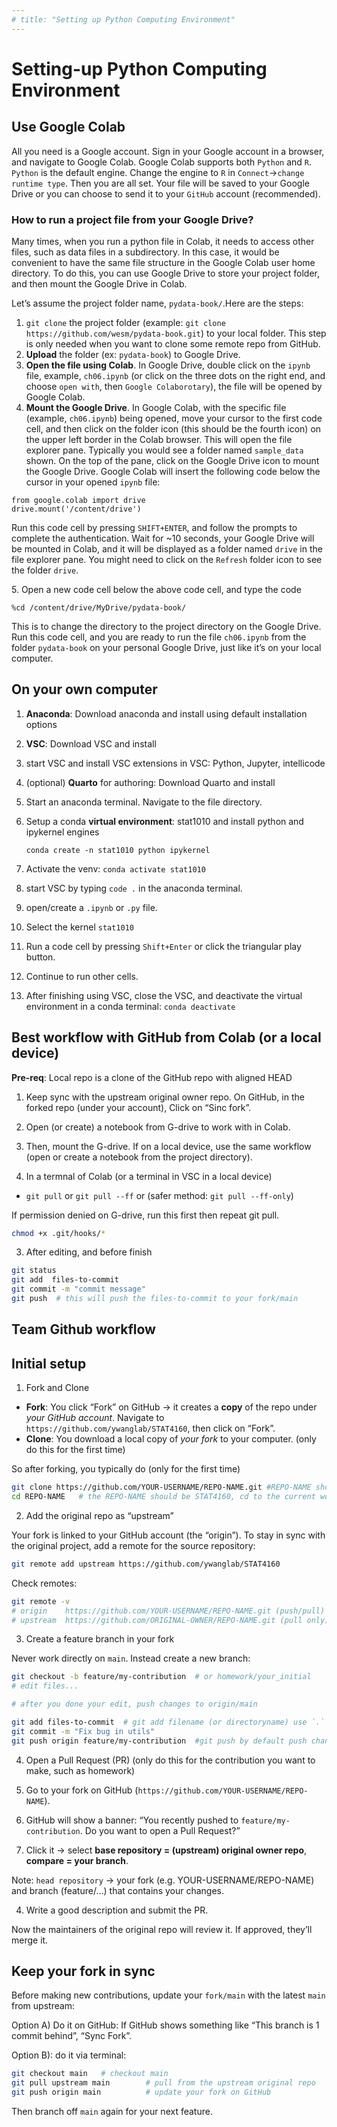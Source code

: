 ```yaml
---
# title: "Setting up Python Computing Environment"
---
```


# Setting-up Python Computing Environment

## Use Google Colab

All you need is a Google account. Sign in your Google account in a browser, and navigate to Google Colab. Google Colab supports both `Python` and `R`. `Python` is the default engine. Change the engine to `R` in `Connect`-\>`change runtime type`. Then you are all set. Your file will be saved to your Google Drive or you can choose to send it to your `GitHub` account (recommended).

### How to run a project file from your Google Drive?

Many times, when you run a python file in Colab, it needs to access other files, such as data files in a subdirectory. In this case, it would be convenient to have the same file structure in the Google Colab user home directory. To do this, you can use Google Drive to store your project folder, and then mount the Google Drive in Colab.

Let's assume the project folder name, `pydata-book/`.Here are the steps:

1.  `git clone` the project folder (example: `git clone https://github.com/wesm/pydata-book.git`) to your local folder. This step is only needed when you want to clone some remote repo from GitHub.
2.  **Upload** the folder (ex: `pydata-book`) to Google Drive.
3.  **Open the file using Colab**. In Google Drive, double click on the `ipynb` file, example, `ch06.ipynb` (or click on the three dots on the right end, and choose `open with`, then `Google Colaborotary`), the file will be opened by Google Colab.
4.  **Mount the Google Drive**. In Google Colab, with the specific file (example, `ch06.ipynb`) being opened, move your cursor to the first code cell, and then click on the folder icon (this should be the fourth icon) on the upper left border in the Colab browser. This will open the file explorer pane. Typically you would see a folder named `sample_data` shown. On the top of the pane, click on the Google Drive icon to mount the Google Drive. Google Colab will insert the following code below the cursor in your opened `ipynb` file:

```         
from google.colab import drive
drive.mount('/content/drive')
```

Run this code cell by pressing `SHIFT+ENTER`, and follow the prompts to complete the authentication. Wait for \~10 seconds, your Google Drive will be mounted in Colab, and it will be displayed as a folder named `drive` in the file explorer pane. You might need to click on the `Refresh` folder icon to see the folder `drive`.

5\. Open a new code cell below the above code cell, and type the code

```         
%cd /content/drive/MyDrive/pydata-book/
```

This is to change the directory to the project directory on the Google Drive. Run this code cell, and you are ready to run the file `ch06.ipynb` from the folder `pydata-book` on your personal Google Drive, just like it's on your local computer.

## On your own computer

1.  **Anaconda**: Download anaconda and install using default installation options

2.  **VSC**: Download VSC and install

3.  start VSC and install VSC extensions in VSC: Python, Jupyter, intellicode

4.  (optional) **Quarto** for authoring: Download Quarto and install

5.  Start an anaconda terminal. Navigate to the file directory.

6.  Setup a conda **virtual environment**: stat1010 and install python and ipykernel engines

    `conda create -n stat1010 python ipykernel`

7.  Activate the venv: `conda activate stat1010`

8.  start VSC by typing `code .` in the anaconda terminal.

9.  open/create a `.ipynb` or `.py` file.

10. Select the kernel `stat1010`

11. Run a code cell by pressing `Shift+Enter` or click the triangular play button.

12. Continue to run other cells.

13. After finishing using VSC, close the VSC, and deactivate the virtual environment in a conda terminal: `conda deactivate`

## Best workflow with GitHub from Colab (or a local device)
**Pre-req**: Local repo is a clone of the GitHub repo with aligned HEAD

1. Keep sync with the upstream original owner repo. On GitHub, in the forked repo (under your account), Click on "Sinc fork". 
2. Open (or create) a notebook from G-drive to work with in Colab. 

2. Then, mount the G-drive. If on a local device, use the same workflow (open or create a notebook from the project directory). 

3. In a termnal of Colab (or a terminal in VSC in a local device)
  * `git pull` or `git pull --ff` or (safer method: `git pull --ff-only`)
  
If permission denied on G-drive, run this first then repeat git pull. 
```bash
chmod +x .git/hooks/*
```

3. After editing, and before finish
```bash
git status
git add  files-to-commit
git commit -m "commit message"
git push  # this will push the files-to-commit to your fork/main
```
## Team Github workflow

## Initial setup
1. Fork and Clone

* **Fork**: You click "Fork" on GitHub → it creates a **copy** of the repo under *your GitHub account*. Navigate to `https://github.com/ywanglab/STAT4160`, then click on "Fork".
* **Clone**: You download a local copy of *your fork* to your computer. (only do this for the first time)

So after forking, you typically do (only for the first time)

```bash
git clone https://github.com/YOUR-USERNAME/REPO-NAME.git #REPO-NAME should be STAT4160
cd REPO-NAME   # the REPO-NAME should be STAT4160, cd to the current working directory  
```
2. Add the original repo as "upstream"

Your fork is linked to your GitHub account (the “origin”). To stay in sync with the original project, add a remote for the source repository:

```bash
git remote add upstream https://github.com/ywanglab/STAT4160
```

Check remotes:

```bash
git remote -v
# origin    https://github.com/YOUR-USERNAME/REPO-NAME.git (push/pull)
# upstream  https://github.com/ORIGINAL-OWNER/REPO-NAME.git (pull only)
```
3. Create a feature branch in your fork

Never work directly on `main`. Instead create a new branch:

```bash
git checkout -b feature/my-contribution  # or homework/your_initial
# edit files...

# after you done your edit, push changes to origin/main

git add files-to-commit  # git add filename (or directoryname) use `.` rarely as it will add all files in the git directory. 
git commit -m "Fix bug in utils"
git push origin feature/my-contribution  #git push by default push changes to origin/main
```
4. Open a Pull Request (PR) (only do this for the contribution you want to make, such as homework)

1. Go to your fork on GitHub (`https://github.com/YOUR-USERNAME/REPO-NAME`).
2. GitHub will show a banner: “You recently pushed to `feature/my-contribution`. Do you want to open a Pull Request?”
3. Click it → select **base repository = (upstream) original owner repo**, **compare = your branch**.

Note: `head repository` → your fork (e.g. YOUR-USERNAME/REPO-NAME) and branch (feature/...) that contains your changes.

4. Write a good description and submit the PR.

Now the maintainers of the original repo will review it. If approved, they’ll merge it.

## Keep your fork in sync
Before making new contributions, update your `fork/main` with the latest `main` from upstream:

Option A) Do it on GitHub: If  GitHub shows something like "This branch is 1 commit behind", 
"Sync Fork". 

Option B): do it via terminal: 

```bash
git checkout main   # checkout main
git pull upstream main        # pull from the upstream original repo
git push origin main          # update your fork on GitHub
```

Then branch off `main` again for your next feature.




